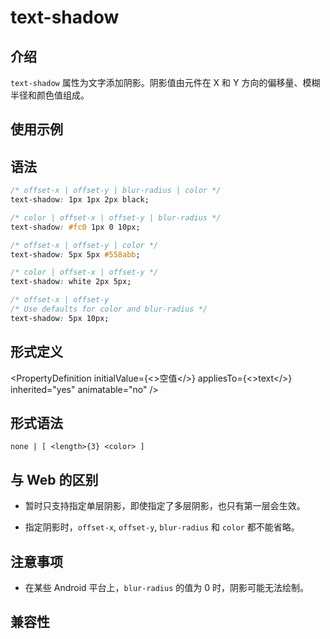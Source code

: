 # text-shadow

## 介绍

`text-shadow` 属性为文字添加阴影。阴影值由元件在 X 和 Y 方向的偏移量、模糊半径和颜色值组成。

## 使用示例


<Go
  example="css-api"
  defaultFile="src/text-shadow/App.tsx"
  img="https://lf-lynx.tiktok-cdns.com/obj/lynx-artifacts-oss-sg/lynx-website/assets/doc/css/text-shadow.jpg"
  entry="src/text-shadow"
  defaultEntryFile="dist/text-shadow.lynx.bundle"
/>

## 语法

```css
/* offset-x | offset-y | blur-radius | color */
text-shadow: 1px 1px 2px black;

/* color | offset-x | offset-y | blur-radius */
text-shadow: #fc0 1px 0 10px;

/* offset-x | offset-y | color */
text-shadow: 5px 5px #558abb;

/* color | offset-x | offset-y */
text-shadow: white 2px 5px;

/* offset-x | offset-y
/* Use defaults for color and blur-radius */
text-shadow: 5px 10px;
```

## 形式定义


<PropertyDefinition
  initialValue={<>空值</>}
  appliesTo={<>text</>}
  inherited="yes"
  animatable="no"
/>

## 形式语法

```
none | [ <length>{3} <color> ]
```

## 与 Web 的区别

- 暂时只支持指定单层阴影，即使指定了多层阴影，也只有第一层会生效。

- 指定阴影时，`offset-x`, `offset-y`, `blur-radius` 和 `color` 都不能省略。

## 注意事项

- 在某些 Android 平台上，`blur-radius` 的值为 0 时，阴影可能无法绘制。

## 兼容性


<LegacyCompatTable metadata="css/properties/text-shadow" />
